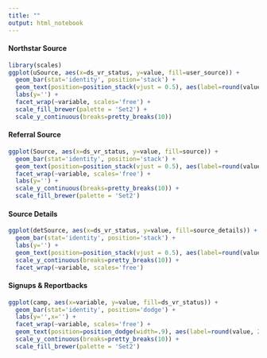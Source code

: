 ```yaml
---
title: ""
output: html_notebook
---
```

#### Northstar Source
```r
library(scales)
ggplot(uSource, aes(x=ds_vr_status, y=value, fill=user_source)) +
  geom_bar(stat='identity', position='stack') +
  geom_text(position=position_stack(vjust = 0.5), aes(label=round(value, 2.5)), size=3) +
  labs(y='') +
  facet_wrap(~variable, scales='free') +
  scale_fill_brewer(palette = 'Set2') +
  scale_y_continuous(breaks=pretty_breaks(10))
```
#### Referral Source
```r
ggplot(Source, aes(x=ds_vr_status, y=value, fill=source)) +
  geom_bar(stat='identity', position='stack') +
  geom_text(position=position_stack(vjust = 0.5), aes(label=round(value, 2.5)), size=3) +
  facet_wrap(~variable, scales='free') +
  labs(y='') +
  scale_y_continuous(breaks=pretty_breaks(10)) +
  scale_fill_brewer(palette = 'Set2')
```
#### Source Details
```r
ggplot(detSource, aes(x=ds_vr_status, y=value, fill=source_details)) +
  geom_bar(stat='identity', position='stack') +
  labs(y='') +
  geom_text(position=position_stack(vjust = 0.5), aes(label=round(value, 2.5)), size=3) +
  scale_y_continuous(breaks=pretty_breaks(10)) +
  facet_wrap(~variable, scales='free') 
```
#### Signups & Reportbacks
```r
ggplot(camp, aes(x=variable, y=value, fill=ds_vr_status)) +
  geom_bar(stat='identity', position='dodge') +
  labs(y='',x='') +
  facet_wrap(~variable, scales='free') +
  geom_text(position=position_dodge(width=.9), aes(label=round(value, 2.5)), size=3) +
  scale_y_continuous(breaks=pretty_breaks(10)) +
  scale_fill_brewer(palette = 'Set2')
```

